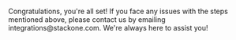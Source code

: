 <br />
Congratulations, you're all set! If you face any issues with the steps mentioned above,
please contact us by emailing integrations@stackone.com. We're always here to assist you!
